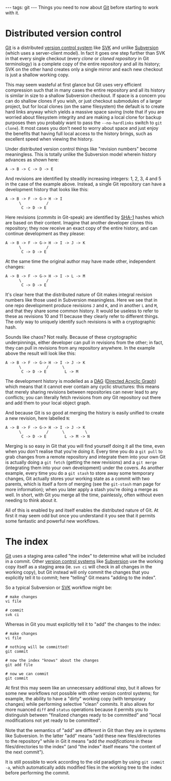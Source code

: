 ---
tags: git
---
Things you need to now about [[Git]] before starting to work with it.

= Distributed version control =

[[Git]] is a distributed [[version control system]] like [[SVK]] and unlike [[Subversion]] (which uses a server-client model). In fact it goes one step further than SVK in that every single checkout (every ''clone'' or ''cloned repository'' in Git terminology) is a complete copy of the entire repository and all its history; SVK on the other hand creates only a single mirror and each new checkout is just a shallow working copy.

This may seem wasteful at first glance but Git uses very efficient compression such that in many cases the entire repository and all its history is similar in size to a shallow Subversion checkout. If space is a concern you can do shallow clones if you wish, or just checkout submodules of a larger project, but for local clones (on the same filesystem) the default is to create hard links anyway which yields a massive space saving (note that if you are worried about filesystem integrity and are making a local clone for backup purposes then you probably want to pass the <tt>--no-hardlinks</tt> switch to <tt>git clone</tt>). It most cases you don't need to worry about space and just enjoy the benefits that having full local access to the history brings, such as excellent speed when viewing the history.

Under distributed version control things like "revision numbers" become meaningless. This is totally unlike the Subversion model wherein history advances as shown here:

<pre>A -> B -> C -> D -> E</pre>

And revisions are identified by steadily increasing integers: 1, 2, 3, 4 and 5 in the case of the example above. Instead, a single Git repository can have a development history that looks like this:

<pre>A -> B -> F -> G-> H -> I
      \           /
       C -> D -> E </pre>

Here revisions (''commits'' in Git-speak) are identified by [[SHA-1]] hashes which are based on their content. Imagine that another developer clones this repository; they now receive an exact copy of the entire history, and can continue development as they please:

<pre>A -> B -> F -> G-> H -> I -> J -> K
      \           /
       C -> D -> E </pre>

At the same time the original author may have made other, independent changes:

<pre>A -> B -> F -> G-> H -> I -> L -> M
      \           /
       C -> D -> E </pre>

It's clear here that the distributed nature of Git makes integral revision numbers like those used in Subversion meaningless. Here we see that in one repo development produce revisions <tt>J</tt> and <tt>K</tt>, and in another <tt>L</tt> and <tt>M</tt>, and that they share some common history. It would be useless to refer to these as revisions 10 and 11 because they clearly refer to different things. The only way to uniquely identify such revisions is with a cryptographic hash.

Sounds like chaos? Not really. Because of these cryptographic underpinnings, either developer can pull in revisions from the other; in fact, they can pull in revisions from any repository anywhere. In the example above the result will look like this:

<pre>A -> B -> F -> G-> H -> I -> J -> K
      \           /      \
       C -> D -> E        L -> M</pre>

The development history is modelled as a [[DAG]] ([[Directed Acyclic Graph]]) which means that it cannot ever contain any cyclic structures: this means that merely sharing revisions between repositories can never lead to any conflicts; you can literally fetch revisions from ''any'' Git repository out there and add them to your local object graph.

And because Git is so good at merging the history is easily unified to create a new revision, here labelled <tt>N</tt>:

<pre>A -> B -> F -> G-> H -> I -> J -> K
      \           /      \         \
       C -> D -> E        L -> M -> N</pre>

Merging is so easy in Git that you will find yourself doing it all the time, even when you don't realise that you're doing it. Every time you do a <tt>git pull</tt> to grab changes from a remote repository and integrate them into your own Git is actually doing a <tt>git fetch</tt> (getting the new revisions) and a <tt>git merge</tt> (integrating them into your own development) under the covers. As another example, every time you do a <tt>git stash</tt> to store away some temporary changes, Git actually stores your working state as a commit with two parents, which is itself a form of merging (see the <tt>git-stash</tt> man page for more information); when you later apply a stash you're doing a merge as well. In short, with Git you merge all the time, painlessly, often without even needing to think about it.

All of this is enabled by and itself enables the distributed nature of Git. At first it may seem odd but once you understand it you see that it permits some fantastic and powerful new workflows.

= The index =

[[Git]] uses a staging area called "the index" to determine what will be included in a commit. Other [[version control systems]] like [[Subversion]] use the working copy itself as a staging area (ie. <tt>svn ci</tt> will check in all changes in the working copy), but Git instead will only commit the changes that you explicitly tell it to commit; here "telling" Git means "adding to the index".

So a typical Subversion or [[SVK]] workflow might be:

<pre># make changes
vi file

# commit
svk ci</pre>

Whereas in Git you must explicitly tell it to "add" the changes to the index:

<pre># make changes
vi file

# nothing will be committed!
git commit

# now the index "knows" about the changes
git add file

# now we can commit
git commit</pre>

At first this may seem like an unnecessary additional step, but it allows for some new workflows not possible with other version control systems; for example, the ability to have a "dirty" working copy (with temporary changes) while performing selective "clean" commits. It also allows for more nuanced <tt>diff</tt> and <tt>status</tt> operations because it permits you to distinguish between "finalized changes ready to be committed" and "local modifications not yet ready to be committed".

Note that the semantics of "add" are different in Git than they are in systems like Subversion. In the latter "add" means "add these new files/directories to the repository" while in Git it means "add ''the modifications'' in these files/directories to the index" (and "the index" itself means "the content of the next commit").

It is still possible to work according to the old paradigm by using <tt>git commit -a</tt>, which automatically adds modified files in the working tree to the index before performing the commit.
